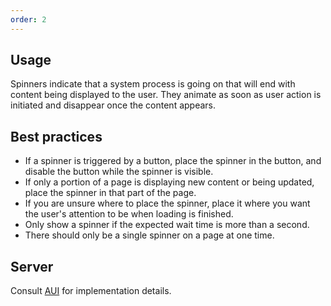 ```yaml
---
order: 2
---
```


## Usage

Spinners indicate that a system process is going on that will end with content being displayed to the user. They animate as soon as user action is initiated and disappear once the content appears.

## Best practices

- If a spinner is triggered by a button, place the spinner in the button, and disable the button while the spinner is visible.
- If only a portion of a page is displaying new content or being updated, place the spinner in that part of the page.
- If you are unsure where to place the spinner, place it where you want the user's attention to be when loading is finished.
- Only show a spinner if the expected wait time is more than a second.
- There should only be a single spinner on a page at one time.

## Server

Consult [AUI](https://docs.atlassian.com/aui/latest/docs/spinner.html) for implementation details.
